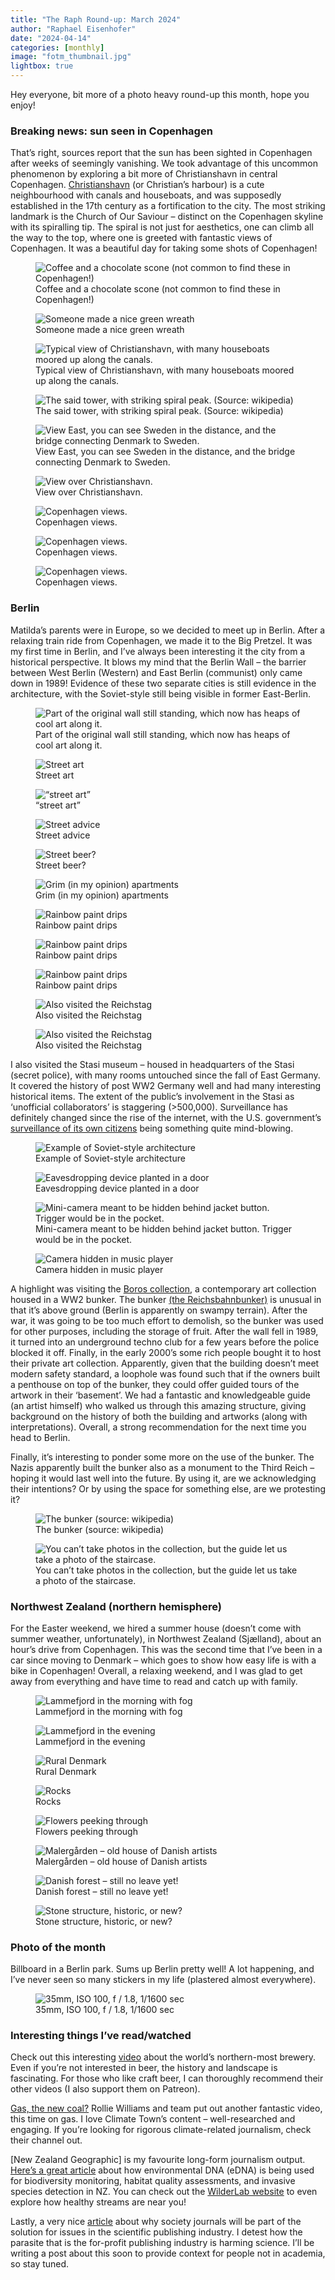 ```yaml
---
title: "The Raph Round-up: March 2024"
author: "Raphael Eisenhofer"
date: "2024-04-14"
categories: [monthly]
image: "fotm_thumbnail.jpg"
lightbox: true
---
```


Hey everyone, bit more of a photo heavy round-up this month, hope you enjoy!

### Breaking news: sun seen in Copenhagen

That’s right, sources report that the sun has been sighted in Copenhagen after weeks of seemingly vanishing. We took advantage of this uncommon phenomenon by exploring a bit more of Christianshavn in central Copenhagen. [Christianshavn](https://en.wikipedia.org/wiki/Christianshavn) (or Christian’s harbour) is a cute neighbourhood with canals and houseboats, and was supposedly established in the 17th century as a fortification to the city. The most striking landmark is the Church of Our Saviour – distinct on the Copenhagen skyline with its spiralling tip. The spiral is not just for aesthetics, one can climb all the way to the top, where one is greeted with fantastic views of Copenhagen. It was a beautiful day for taking some shots of Copenhagen!

::: {layout-ncol="1"}
![Coffee and a chocolate scone (not common to find these in Copenhagen!)](ch1.jpg){group="ch"}

![Someone made a nice green wreath](ch2.jpg){group="ch"}

![Typical view of Christianshavn, with many houseboats moored up along the canals.](ch3.jpg){group="ch"}
:::

::: {layout-ncol="1"}
![The said tower, with striking spiral peak. (Source: wikipedia)](church.jpg){group="cht"}

![View East, you can see Sweden in the distance, and the bridge connecting Denmark to Sweden.](cht1.jpg){group="cht"}

![View over Christianshavn.](cht2.jpg){group="cht"}

![Copenhagen views.](cht3.jpg){group="cht"}

![Copenhagen views.](cht4.jpg){group="cht"} 

![Copenhagen views.](cht5.jpg){group="cht"}
:::

### Berlin

Matilda’s parents were in Europe, so we decided to meet up in Berlin. After a relaxing train ride from Copenhagen, we made it to the Big Pretzel. It was my first time in Berlin, and I’ve always been interesting it the city from a historical perspective. It blows my mind that the Berlin Wall -- the barrier between West Berlin (Western) and East Berlin (communist) only came down in 1989! Evidence of these two separate cities is still evidence in the architecture, with the Soviet-style still being visible in former East-Berlin.

::: {layout-ncol="3"}
![Part of the original wall still standing, which now has heaps of cool art along it.](berlin_wall.jpg){group="berlin"}

![Street art](berlin1.jpg){group="berlin"}

!["street art"](berlin3.jpg){group="berlin"}

![Street advice](berlin4.jpg){group="berlin"}

![Street beer?](berlin5.jpg){group="berlin"}

![Grim (in my opinion) apartments](berlin6.jpg){group="berlin"}

![Rainbow paint drips](berlin7.jpg){group="berlin"} 

![Rainbow paint drips](berlin8.jpg){group="berlin"}

![Rainbow paint drips](berlin9.jpg){group="berlin"}

![Also visited the Reichstag](reichstag1.jpg){group="berlin"}

![Also visited the Reichstag](reichstag2.jpg){group="berlin"}
:::

I also visited the Stasi museum – housed in headquarters of the Stasi (secret police), with many rooms untouched since the fall of East Germany. It covered the history of post WW2 Germany well and had many interesting historical items. The extent of the public’s involvement in the Stasi as ‘unofficial collaborators’ is staggering (\>500,000). Surveillance has definitely changed since the rise of the internet, with the U.S. government’s [surveillance of its own citizens](https://en.wikipedia.org/wiki/PRISM) being something quite mind-blowing.

::: {layout-ncol="3"}
![Example of Soviet-style architecture](stasi0.jpg){group="stasi"}

![Eavesdropping device planted in a door](stasi1.jpg){group="stasi"}

![Mini-camera meant to be hidden behind jacket button. Trigger would be in the pocket.](stasi2.jpg){group="stasi"}

![Camera hidden in music player](stasi3.jpg){group="stasi"}
:::

A highlight was visiting the [Boros collection](https://en.wikipedia.org/wiki/Boros_Collection), a contemporary art collection housed in a WW2 bunker. The bunker [(the Reichsbahnbunker)](https://en.wikipedia.org/wiki/Bunker_(Berlin)) is unusual in that it’s above ground (Berlin is apparently on swampy terrain). After the war, it was going to be too much effort to demolish, so the bunker was used for other purposes, including the storage of fruit. After the wall fell in 1989, it turned into an underground techno club for a few years before the police blocked it off. Finally, in the early 2000’s some rich people bought it to host their private art collection. Apparently, given that the building doesn’t meet modern safety standard, a loophole was found such that if the owners built a penthouse on top of the bunker, they could offer guided tours of the artwork in their ‘basement’. We had a fantastic and knowledgeable guide (an artist himself) who walked us through this amazing structure, giving background on the history of both the building and artworks (along with interpretations). Overall, a strong recommendation for the next time you head to Berlin.

Finally, it’s interesting to ponder some more on the use of the bunker. The Nazis apparently built the bunker also as a monument to the Third Reich – hoping it would last well into the future. By using it, are we acknowledging their intentions? Or by using the space for something else, are we protesting it?

::: {layout-ncol="2"}
![The bunker (source: wikipedia)](Bunker_Berlin.jpg){group="boros"}

![You can't take photos in the collection, but the guide let us take a photo of the staircase.](boros.jpg){group="boros"}
:::

### Northwest Zealand (northern hemisphere)

For the Easter weekend, we hired a summer house (doesn’t come with summer weather, unfortunately), in Northwest Zealand (Sjælland), about an hour’s drive from Copenhagen. This was the second time that I’ve been in a car since moving to Denmark – which goes to show how easy life is with a bike in Copenhagen! Overall, a relaxing weekend, and I was glad to get away from everything and have time to read and catch up with family.

::: {layout-ncol="3"}
![Lammefjord in the morning with fog](wz0.jpg){group="wz"}

![Lammefjord in the evening](wz1.jpg){group="wz"}

![Rural Denmark](wz2.jpg){group="wz"}

![Rocks](wz3.jpg){group="wz"}

![Flowers peeking through](wz4.jpg){group="wz"}

![Malergården -- old house of Danish artists](wz5.jpg){group="wz"}

![Danish forest -- still no leave yet!](wz6.jpg){group="wz"}

![Stone structure, historic, or new?](wz7.jpg){group="wz"}
:::

### Photo of the month

Billboard in a Berlin park. Sums up Berlin pretty well! A lot happening, and I’ve never seen so many stickers in my life (plastered almost everywhere).

![35mm, ISO 100, f / 1.8, 1/1600 sec](fotm.jpg)

### Interesting things I've read/watched

Check out this interesting [video](https://www.youtube.com/watch?v=fEwynSRBQq0) about the world’s northern-most brewery. Even if you’re not interested in beer, the history and landscape is fascinating. For those who like craft beer, I can thoroughly recommend their other videos (I also support them on Patreon).

[Gas, the new coal?](https://www.youtube.com/watch?v=K2oL4SFwkkw) Rollie Williams and team put out another fantastic video, this time on gas. I love Climate Town’s content – well-researched and engaging. If you’re looking for rigorous climate-related journalism, check their channel out.

\[New Zealand Geographic\] is my favourite long-form journalism output. [Here’s a great article](https://www.nzgeo.com/stories/a-kind-of-magic/) about how environmental DNA (eDNA) is being used for biodiversity monitoring, habitat quality assessments, and invasive species detection in NZ. You can check out the [WilderLab website](https://www.wilderlab.co.nz/) to even explore how healthy streams are near you!

Lastly, a very nice [article](https://journals.asm.org/doi/10.1128/mbio.01994-23) about why society journals will be part of the solution for issues in the scientific publishing industry. I detest how the parasite that is the for-profit publishing industry is harming science. I’ll be writing a post about this soon to provide context for people not in academia, so stay tuned.
